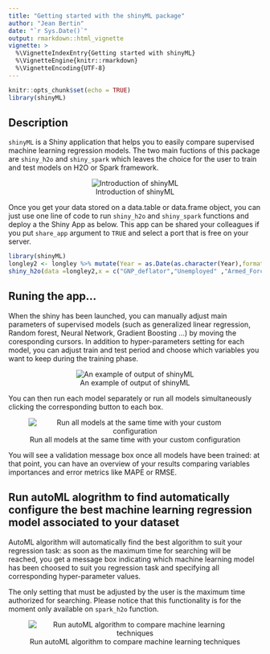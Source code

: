 ```yaml
---
title: "Getting started with the shinyML package"
author: "Jean Bertin"
date: "`r Sys.Date()`"
output: rmarkdown::html_vignette
vignette: >
  %\VignetteIndexEntry{Getting started with shinyML}
  %\VignetteEngine{knitr::rmarkdown}
  %\VignetteEncoding{UTF-8}
---
```


```r
knitr::opts_chunk$set(echo = TRUE)
library(shinyML)
```



## Description

  `shinyML` is a Shiny application that helps you to easily compare supervised machine learning regression models. The two main fuctions of this package are `shiny_h2o` and `shiny_spark` which leaves the choice for the user to train and test models on H2O or Spark framework. 
  
  
<center>
![Introduction of shinyML](shinyML.png)
</center>


  Once you get your data stored on a data.table or data.frame object, you can just use one line of code to run `shiny_h2o` and `shiny_spark` functions and deploy a the Shiny App as below. This app can be shared your colleagues if you put `share_app` argument to `TRUE` and select a port that is free on your server. 

```r

library(shinyML)
longley2 <- longley %>% mutate(Year = as.Date(as.character(Year),format = "%Y"))
shiny_h2o(data =longley2,x = c("GNP_deflator","Unemployed" ,"Armed_Forces","Employed"),y = "GNP",date_column = "Year",share_app = TRUE,port = 3951)
```

## Runing the app...

  When the shiny has been launched, you can manually adjust main parameters of supervised models (such as generalized linear regression, Random forest, Neural Network, Gradient Boosting ...) by moving the coresponding cursors. 
In addition to hyper-parameters setting for each model, you can adjust train and test period and choose which variables you want to keep during the training phase. 


<center>
![An example of output of shinyML](one_model.gif)
</center>



  You can then run each model separately or run all models simultaneously clicking the corresponding button to each box.  
  
  
<center>
![Run all models at the same time with your custom configuration](all_models.gif)
</center>

  You will see a validation message box once all models have been trained: at that point, you can have an overview of your results comparing variables importances and error metrics like MAPE  or RMSE.


## Run autoML alogrithm to find automatically configure the best machine learning regression model associated to your dataset 


  AutoML algorithm will automatically find the best algorithm to suit your regression task: as soon as the maximum time for searching will be reached, you get a message box indicating which machine learning model has been choosed to suit you regression task and specifying all corresponding hyper-parameter values.   

  The only setting that must be adjusted by the user is the maximum time authorized for searching. 
Please notice that this functionality is for the moment only available on `spark_h2o` function. 

<center>
![Run autoML algorithm to compare machine learning techniques](auto_ML.gif)
</center>



